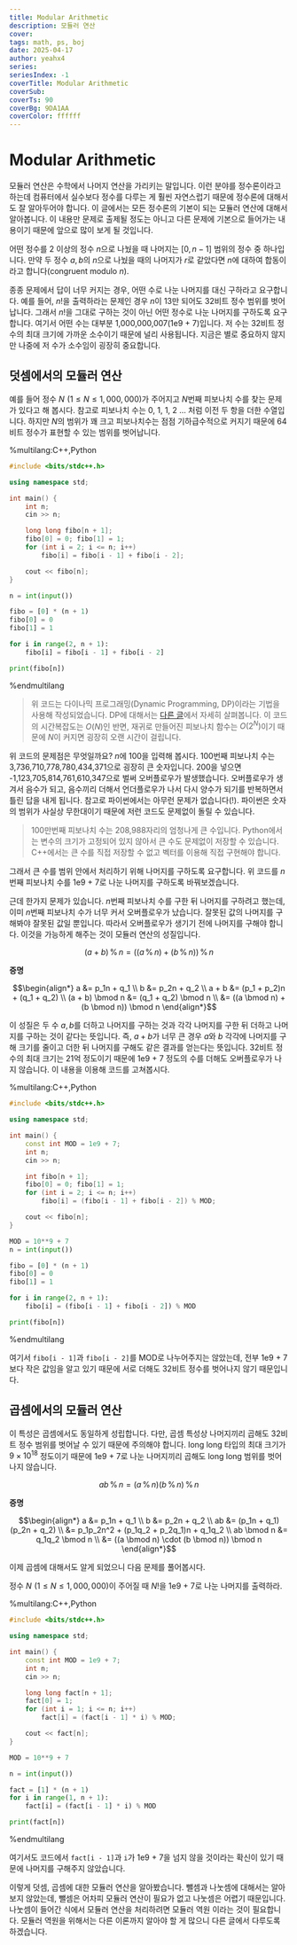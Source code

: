 ```yaml
---
title: Modular Arithmetic
description: 모듈러 연산
cover:
tags: math, ps, boj
date: 2025-04-17
author: yeahx4
series: 
seriesIndex: -1
coverTitle: Modular Arithmetic
coverSub: 
coverTs: 90
coverBg: 9DA1AA
coverColor: ffffff
---
```


# Modular Arithmetic

모듈러 연산은 수학에서 나머지 연산을 가리키는 말입니다. 이런 분야를 정수론이라고 하는데 컴퓨터에서
실수보다 정수를 다루는 게 훨씬 자연스럽기 때문에 정수론에 대해서도 잘 알아두어야 합니다. 이 글에서는
모든 정수론의 기본이 되는 모듈러 연산에 대해서 알아봅니다. 이 내용만 문제로 출제될 정도는 아니고 다른
문제에 기본으로 들어가는 내용이기 때문에 앞으로 많이 보게 될 것입니다.

어떤 정수를 2 이상의 정수 $n$으로 나눴을 때 나머지는 $[0, n - 1]$ 범위의 정수 중 하나입니다.
만약 두 정수 $a, b$의 $n$으로 나눴을 때의 나머지가 $r$로 같았다면 $n$에 대하여 합동이라고
합니다(congruent modulo $n$).

종종 문제에서 답이 너무 커지는 경우, 어떤 수로 나눈 나머지를 대신 구하라고 요구합니다. 예를 들어,
$n!$을 출력하라는 문제인 경우 $n$이 13만 되어도 32비트 정수 범위를 벗어납니다. 그래서 $n!$을
그대로 구하는 것이 아닌 어떤 정수로 나눈 나머지를 구하도록 요구합니다.
여기서 어떤 수는 대부분 1,000,000,007(1e9 + 7)입니다. 저 수는 32비트 정수의 최대 크기에
가까운 소수이기 때문에 널리 사용됩니다. 지금은 별로 중요하지 않지만 나중에 저 수가 소수임이
굉장히 중요합니다.

## 덧셈에서의 모듈러 연산

예를 들어 정수 $N \,\, (1 \leq N \leq 1,000,000)$가 주어지고 $N$번째 피보나치 수를 찾는
문제가 있다고 해 봅시다. 참고로 피보나치 수는 0, 1, 1, 2 ... 처럼 이전 두 항을 더한 수열입니다.
하지만 $N$의 범위가 꽤 크고 피보나치수는 점점 기하급수적으로 커지기 때문에 64비트 정수가
표현할 수 있는 범위를 벗어납니다.

%multilang:C++,Python
```cpp
#include <bits/stdc++.h>

using namespace std;

int main() {
    int n;
    cin >> n;

    long long fibo[n + 1];
    fibo[0] = 0; fibo[1] = 1;
    for (int i = 2; i <= n; i++)
        fibo[i] = fibo[i - 1] + fibo[i - 2];

    cout << fibo[n];
}
```

```python
n = int(input())

fibo = [0] * (n + 1)
fibo[0] = 0
fibo[1] = 1

for i in range(2, n + 1):
    fibo[i] = fibo[i - 1] + fibo[i - 2]

print(fibo[n])
```
%endmultilang

> 위 코드는 다이나믹 프로그래밍(Dynamic Programming, DP)이라는 기법을 사용해 작성되었습니다.
> DP에 대해서는 [다른 글](http://localhost:3000/ps-guide/dynamic-programming)에서
> 자세히 살펴봅니다. 이 코드의 시간복잡도는 $O(N)$인 반면, 재귀로 만들어진 피보나치 함수는
> $O(2^N)$이기 때문에 $N$이 커지면 굉장히 오랜 시간이 걸립니다.

위 코드의 문제점은 무엇일까요? $n$에 100을 입력해 봅시다.
100번째 피보나치 수는 3,736,710,778,780,434,371으로 굉장히 큰 숫자입니다. 200을 넣으면
-1,123,705,814,761,610,347으로 벌써 오버플로우가 발생했습니다. 오버플로우가 생겨서 음수가 되고,
음수끼리 더해서 언더플로우가 나서 다시 양수가 되기를 반복하면서 틀린 답을 내게 됩니다.
참고로 파이썬에서는 아무런 문제가 없습니다(!). 파이썬은 숫자의 범위가 사실상 무한대이기 때문에 저런
코드도 문제없이 돌릴 수 있습니다.

> 100만번째 피보나치 수는 208,988자리의 엄청나게 큰 수입니다. Python에서는 변수의 크기가
> 고정되어 있지 않아서 큰 수도 문제없이 저장할 수 있습니다. C++에서는 큰 수를 직접 저장할 수 없고
> 벡터를 이용해 직접 구현해야 합니다.

그래서 큰 수를 범위 안에서 처리하기 위해 나머지를 구하도록 요구합니다. 위 코드를 $n$번째 피보나치 수를
1e9 + 7로 나눈 나머지를 구하도록 바꿔보겠습니다.

근데 한가지 문제가 있습니다. $n$번째 피보나치 수를 구한 뒤 나머지를 구하려고 했는데, 이미 $n$번째
피보나치 수가 너무 커서 오버플로우가 났습니다. 잘못된 값의 나머지를 구해봐야 잘못된 값일 뿐입니다.
따라서 오버플로우가 생기기 전에 나머지를 구해야 합니다. 이것을 가능하게 해주는 것이 모듈러 연산의
성질입니다.

```math
(a + b) \,\%\, n = ((a \, \%\, n) + (b \,\%\, n)) \, \%\, n
```

**증명**

```math
\begin{align*}
a &= p_1n + q_1 \\
b &= p_2n + q_2 \\
a + b &= (p_1 + p_2)n + (q_1 + q_2) \\
(a + b) \bmod n &= (q_1 + q_2) \bmod n \\
&= ((a \bmod n) + (b \bmod n)) \bmod n
\end{align*}
```

이 성질은 두 수 $a, b$를 더하고 나머지를 구하는 것과 각각 나머지를 구한 뒤 더하고 나머지를 구하는 것이
같다는 뜻입니다. 즉, $a + b$가 너무 큰 경우 $a$와 $b$ 각각에 나머지를 구해 크기를 줄이고
더한 뒤 나머지를 구해도 같은 결과를 얻는다는 뜻입니다. 32비트 정수의 최대 크기는 21억 정도이기
때문에 1e9 + 7 정도의 수를 더해도 오버플로우가 나지 않습니다. 이 내용을 이용해 코드를 고쳐봅시다.

%multilang:C++,Python
```cpp
#include <bits/stdc++.h>

using namespace std;

int main() {
    const int MOD = 1e9 + 7;
    int n;
    cin >> n;

    int fibo[n + 1];
    fibo[0] = 0; fibo[1] = 1;
    for (int i = 2; i <= n; i++)
        fibo[i] = (fibo[i - 1] + fibo[i - 2]) % MOD;

    cout << fibo[n];
}
```

```python
MOD = 10**9 + 7
n = int(input())

fibo = [0] * (n + 1)
fibo[0] = 0
fibo[1] = 1

for i in range(2, n + 1):
    fibo[i] = (fibo[i - 1] + fibo[i - 2]) % MOD

print(fibo[n])
```
%endmultilang


여기서 `fibo[i - 1]`과 `fibo[i - 2]`를 MOD로 나누어주지는 않았는데,
전부 1e9 + 7보다 작은 값임을 알고 있기 때문에 서로 더해도 32비트 정수를 벗어나지 않기 때문입니다.

## 곱셈에서의 모듈러 연산

이 특성은 곱셈에서도 동일하게 성립합니다. 다만, 곱셈 특성상 나머지끼리 곱해도 32비트 정수 범위를
벗어날 수 있기 때문에 주의해야 합니다. long long 타입의 최대 크기가 $9 \times 10^{18}$ 정도이기
때문에 1e9 + 7로 나눈 나머지끼리 곱해도 long long 범위를 벗어나지 않습니다.

```math
ab \,\%\, n = (a \,\%\, n)(b \,\%\, n) \,\%\, n
```

**증명**

```math
\begin{align*}
a &= p_1n + q_1 \\
b &= p_2n + q_2 \\
ab &= (p_1n + q_1)(p_2n + q_2) \\
   &= p_1p_2n^2 + (p_1q_2 + p_2q_1)n + q_1q_2 \\
ab \bmod n &= q_1q_2 \bmod n \\
          &= ((a \bmod n) \cdot (b \bmod n)) \bmod n
\end{align*}
```

이제 곱셈에 대해서도 알게 되었으니 다음 문제를 풀어봅시다.

정수 $N \,\, (1 \leq N \leq 1,000,000)$이 주어질 때 $N!$을 1e9 + 7로 나눈 나머지를 출력하라.

%multilang:C++,Python
```cpp
#include <bits/stdc++.h>

using namespace std;

int main() {
    const int MOD = 1e9 + 7;
    int n;
    cin >> n;

    long long fact[n + 1];
    fact[0] = 1;
    for (int i = 1; i <= n; i++)
        fact[i] = (fact[i - 1] * i) % MOD;

    cout << fact[n];
}
```

```python
MOD = 10**9 + 7

n = int(input())

fact = [1] * (n + 1)
for i in range(1, n + 1):
    fact[i] = (fact[i - 1] * i) % MOD

print(fact[n])
```
%endmultilang

여기서도 코드에서 `fact[i - 1]`과 `i`가 1e9 + 7을 넘지 않을 것이라는 확신이 있기 때문에 나머지를
구해주지 않았습니다.

이렇게 덧셈, 곱셈에 대한 모듈러 연산을 알아봤습니다.
뺄셈과 나눗셈에 대해서는 알아보지 않았는데, 뺄셈은 어차피 모듈러 연산이 필요가 없고 나눗셈은 어렵기
때문입니다. 나눗셈이 들어간 식에서 모듈러 연산을 처리하려면 모듈러 역원 이라는 것이 필요합니다.
모듈러 역원을 위해서는 다른 이론까지 알아야 할 게 많으니 다른 글에서 다루도록 하겠습니다.
